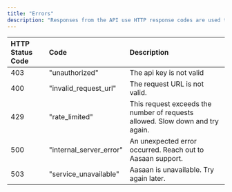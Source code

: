 ```yaml
---
title: "Errors"
description: "Responses from the API use HTTP response codes are used to indicate general classes of success and error. Error responses contain more detail about the error in the response body, in the code and message properties."
---
```


| HTTP Status Code | Code                    | Description                                                                   |
| :--------------- | :---------------------- | :---------------------------------------------------------------------------- |
| 403              | "unauthorized"          | The api key is not valid                                                      |
| 400              | "invalid_request_url"   | The request URL is not valid.                                                 |
| 429              | "rate_limited"          | This request exceeds the number of requests allowed. Slow down and try again. |
| 500              | "internal_server_error" | An unexpected error occurred. Reach out to Aasaan support.                    |
| 503              | "service_unavailable"   | Aasaan is unavailable. Try again later.                                       |
